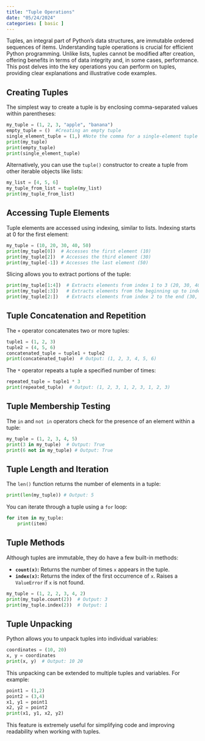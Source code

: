 ```yaml
---
title: "Tuple Operations"
date: "05/24/2024"
categories: [ basic ]
---
```



Tuples, an integral part of Python's data structures, are immutable ordered sequences of items.  Understanding tuple operations is crucial for efficient Python programming. Unlike lists, tuples cannot be modified after creation, offering benefits in terms of data integrity and, in some cases, performance. This post delves into the key operations you can perform on tuples, providing clear explanations and illustrative code examples.


## Creating Tuples

The simplest way to create a tuple is by enclosing comma-separated values within parentheses:

```python
my_tuple = (1, 2, 3, "apple", "banana")
empty_tuple = ()  #Creating an empty tuple
single_element_tuple = (1,) #Note the comma for a single-element tuple
print(my_tuple)
print(empty_tuple)
print(single_element_tuple)
```

Alternatively, you can use the `tuple()` constructor to create a tuple from other iterable objects like lists:

```python
my_list = [4, 5, 6]
my_tuple_from_list = tuple(my_list)
print(my_tuple_from_list)
```


## Accessing Tuple Elements

Tuple elements are accessed using indexing, similar to lists.  Indexing starts at 0 for the first element:

```python
my_tuple = (10, 20, 30, 40, 50)
print(my_tuple[0])  # Accesses the first element (10)
print(my_tuple[2])  # Accesses the third element (30)
print(my_tuple[-1]) # Accesses the last element (50)
```

Slicing allows you to extract portions of the tuple:

```python
print(my_tuple[1:4])  # Extracts elements from index 1 to 3 (20, 30, 40)
print(my_tuple[:3])   # Extracts elements from the beginning up to index 2 (10, 20, 30)
print(my_tuple[2:])   # Extracts elements from index 2 to the end (30, 40, 50)
```

## Tuple Concatenation and Repetition

The `+` operator concatenates two or more tuples:

```python
tuple1 = (1, 2, 3)
tuple2 = (4, 5, 6)
concatenated_tuple = tuple1 + tuple2
print(concatenated_tuple)  # Output: (1, 2, 3, 4, 5, 6)
```

The `*` operator repeats a tuple a specified number of times:

```python
repeated_tuple = tuple1 * 3
print(repeated_tuple)  # Output: (1, 2, 3, 1, 2, 3, 1, 2, 3)
```

## Tuple Membership Testing

The `in` and `not in` operators check for the presence of an element within a tuple:

```python
my_tuple = (1, 2, 3, 4, 5)
print(3 in my_tuple)  # Output: True
print(6 not in my_tuple) # Output: True
```

## Tuple Length and Iteration

The `len()` function returns the number of elements in a tuple:

```python
print(len(my_tuple)) # Output: 5
```

You can iterate through a tuple using a `for` loop:

```python
for item in my_tuple:
    print(item)
```

## Tuple Methods

Although tuples are immutable, they do have a few built-in methods:

* **`count(x)`:** Returns the number of times `x` appears in the tuple.
* **`index(x)`:** Returns the index of the first occurrence of `x`. Raises a `ValueError` if `x` is not found.

```python
my_tuple = (1, 2, 2, 3, 4, 2)
print(my_tuple.count(2))  # Output: 3
print(my_tuple.index(2))  # Output: 1
```

## Tuple Unpacking

Python allows you to unpack tuples into individual variables:

```python
coordinates = (10, 20)
x, y = coordinates
print(x, y)  # Output: 10 20
```

This unpacking can be extended to multiple tuples and variables.  For example:

```python
point1 = (1,2)
point2 = (3,4)
x1, y1 = point1
x2, y2 = point2
print(x1, y1, x2, y2)
```

This feature is extremely useful for simplifying code and improving readability when working with tuples.


